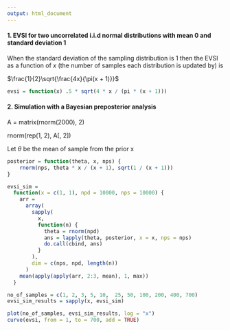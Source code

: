 ```yaml
---
output: html_document
---
```


#### 1. EVSI for two uncorrelated i.i.d normal distributions with mean 0 and standard deviation 1

When the standard deviation of the sampling distribution is 1 then the EVSI as a
function of $x$ (the number of samples each distribution is updated by) is

$\frac{1}{2}\sqrt{\frac{4x}{\pi(x + 1)}}$

```r
evsi = function(x) .5 * sqrt(4 * x / (pi * (x + 1)))
```

#### 2. Simulation with a Bayesian preposterior analysis

A = matrix(rnorm(2000), 2)

rnorm(rep(1, 2), A[, 2])


Let $\theta$ be the mean of sample from the prior x

```r
posterior = function(theta, x, nps) {
    rnorm(nps, theta * x / (x + 1), sqrt(1 / (x + 1)))
}
```

```r
evsi_sim =
  function(x = c(1, 1), npd = 10000, nps = 10000) {
    arr =
      array(
        sapply(
          x,
          function(n) {
            theta = rnorm(npd)
            ans = lapply(theta, posterior, x = x, nps = nps)
            do.call(cbind, ans)
          }
        ),
        dim = c(nps, npd, length(n))
      )
    mean(apply(apply(arr, 2:3, mean), 1, max))
  }
```

```r
no_of_samples = c(1, 2, 3, 5, 10,  25, 50, 100, 200, 400, 700)
evsi_sim_results = sapply(x, evsi_sim)
```

```r
plot(no_of_samples, evsi_sim_results, log = "x")
curve(evsi, from = 1, to = 700, add = TRUE)
```